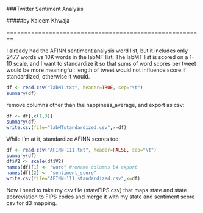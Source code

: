 ###Twitter Sentiment Analysis

#####by Kaleem Khwaja

========================================================

I already had the AFINN sentiment analysis word list, but it includes only 2477 words vs 10K words in the labMT list. The labMT list is scored on a 1-10 scale, and I want to standardize it so that sums of word scores per tweet would be more meaningful: length of tweet would not influence score if standardized, otherwise it would.

```r
df <- read.csv("labMT.txt", header=TRUE, sep="\t")
summary(df)
```
 
remove columns other than the happiness_average, and export as csv:
 
```r
df <- df[,c(1,3)]
summary(df)
write.csv(file="labMTstandardized.csv",x=df)
```

While I'm at it, standardize AFINN scores too:

```r
df <- read.csv("AFINN-111.txt", header=FALSE, sep="\t")
summary(df)
df$V2 <- scale(df$V2)
names(df)[1] <- "word" #rename columns b4 export
names(df)[2] <- "sentiment_score"
write.csv(file="AFINN-111_standardized.csv",x=df)
```

Now I need to take my csv file (stateFIPS.csv) that maps state and state abbreviation to FIPS codes and merge it with my state and sentiment score csv for d3 mapping.

```r

```